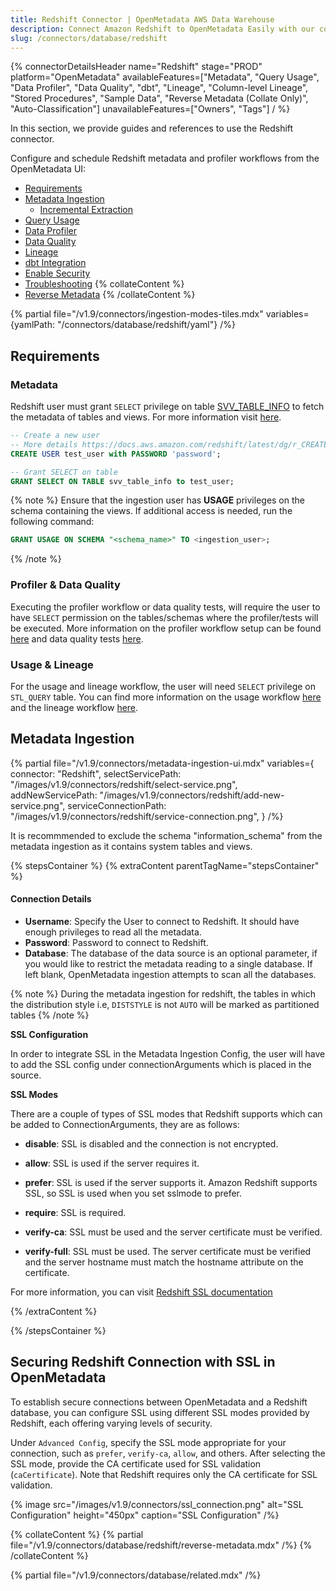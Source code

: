 ```yaml
---
title: Redshift Connector | OpenMetadata AWS Data Warehouse
description: Connect Amazon Redshift to OpenMetadata Easily with our comprehensive database connector guide. Setup instructions, configuration tips, and metadata ext...
slug: /connectors/database/redshift
---
```






{% connectorDetailsHeader
name="Redshift"
stage="PROD"
platform="OpenMetadata"
availableFeatures=["Metadata", "Query Usage", "Data Profiler", "Data Quality", "dbt", "Lineage", "Column-level Lineage", "Stored Procedures", "Sample Data", "Reverse Metadata (Collate Only)", "Auto-Classification"]
unavailableFeatures=["Owners", "Tags"]
/ %}

In this section, we provide guides and references to use the Redshift connector.

Configure and schedule Redshift metadata and profiler workflows from the OpenMetadata UI:

- [Requirements](#requirements)
- [Metadata Ingestion](#metadata-ingestion)
    - [Incremental Extraction](/connectors/ingestion/workflows/metadata/incremental-extraction/redshift)
- [Query Usage](/connectors/ingestion/workflows/usage)
- [Data Profiler](/how-to-guides/data-quality-observability/profiler/workflow)
- [Data Quality](/how-to-guides/data-quality-observability/quality)
- [Lineage](/connectors/ingestion/lineage)
- [dbt Integration](/connectors/ingestion/workflows/dbt)
- [Enable Security](#securing-redshift-connection-with-ssl-in-openmetadata)
- [Troubleshooting](/connectors/database/redshift/troubleshooting)
{% collateContent %}
- [Reverse Metadata](#reverse-metadata)
{% /collateContent %}

{% partial file="/v1.9/connectors/ingestion-modes-tiles.mdx" variables={yamlPath: "/connectors/database/redshift/yaml"} /%}

## Requirements

### Metadata
Redshift user must grant `SELECT` privilege on table [SVV_TABLE_INFO](https://docs.aws.amazon.com/redshift/latest/dg/r_SVV_TABLE_INFO.html) to fetch the metadata of tables and views. For more information visit [here](https://docs.aws.amazon.com/redshift/latest/dg/c_visibility-of-data.html).

```sql
-- Create a new user
-- More details https://docs.aws.amazon.com/redshift/latest/dg/r_CREATE_USER.html
CREATE USER test_user with PASSWORD 'password';

-- Grant SELECT on table
GRANT SELECT ON TABLE svv_table_info to test_user;
```

{% note %}
Ensure that the ingestion user has **USAGE** privileges on the schema containing the views. If additional access is needed, run the following command:  

```sql
GRANT USAGE ON SCHEMA "<schema_name>" TO <ingestion_user>;
```
{% /note %}

### Profiler & Data Quality
Executing the profiler workflow or data quality tests, will require the user to have `SELECT` permission on the tables/schemas where the profiler/tests will be executed. More information on the profiler workflow setup can be found [here](/how-to-guides/data-quality-observability/profiler/workflow) and data quality tests [here](/how-to-guides/data-quality-observability/quality).

### Usage & Lineage
For the usage and lineage workflow, the user will need `SELECT` privilege on `STL_QUERY` table. You can find more information on the usage workflow [here](/connectors/ingestion/workflows/usage) and the lineage workflow [here](/connectors/ingestion/workflows/lineage).

## Metadata Ingestion

{% partial 
  file="/v1.9/connectors/metadata-ingestion-ui.mdx" 
  variables={
    connector: "Redshift", 
    selectServicePath: "/images/v1.9/connectors/redshift/select-service.png",
    addNewServicePath: "/images/v1.9/connectors/redshift/add-new-service.png",
    serviceConnectionPath: "/images/v1.9/connectors/redshift/service-connection.png",
} 
/%}

It is recommmended to exclude the schema "information_schema" from the metadata ingestion as it contains system tables and views.

{% stepsContainer %}
{% extraContent parentTagName="stepsContainer" %}

#### Connection Details

- **Username**: Specify the User to connect to Redshift. It should have enough privileges to read all the metadata.
- **Password**: Password to connect to Redshift.
- **Database**: The database of the data source is an optional parameter, if you would like to restrict the metadata reading to a single database. If left blank, OpenMetadata ingestion attempts to scan all the databases.

{% note %}
During the metadata ingestion for redshift, the tables in which the distribution style i.e, `DISTSTYLE` is not `AUTO` will be marked as partitioned tables
{% /note %}

**SSL Configuration**

In order to integrate SSL in the Metadata Ingestion Config, the user will have to add the SSL config under connectionArguments which is placed in the source.

**SSL Modes**

There are a couple of types of SSL modes that Redshift supports which can be added to ConnectionArguments, they are as follows:
- **disable**: SSL is disabled and the connection is not encrypted.

- **allow**: SSL is used if the server requires it.

- **prefer**: SSL is used if the server supports it. Amazon Redshift supports SSL, so SSL is used when you set sslmode to prefer.

- **require**: SSL is required.

- **verify-ca**: SSL must be used and the server certificate must be verified.

- **verify-full**: SSL must be used. The server certificate must be verified and the server hostname must match the hostname attribute on the certificate.

For more information, you can visit [Redshift SSL documentation](https://docs.aws.amazon.com/redshift/latest/mgmt/connecting-ssl-support.html)

<AdvancedConfiguration />

{% /extraContent %}

<TestConnection />

<ConfigureIngestion />

<IngestionScheduleAndDeploy />

{% /stepsContainer %}

## Securing Redshift Connection with SSL in OpenMetadata

To establish secure connections between OpenMetadata and a Redshift database, you can configure SSL using different SSL modes provided by Redshift, each offering varying levels of security.

Under `Advanced Config`, specify the SSL mode appropriate for your connection, such as `prefer`, `verify-ca`, `allow`, and others. After selecting the SSL mode, provide the CA certificate used for SSL validation (`caCertificate`). Note that Redshift requires only the CA certificate for SSL validation.

{% image
  src="/images/v1.9/connectors/ssl_connection.png"
  alt="SSL Configuration"
  height="450px"
  caption="SSL Configuration" /%}

{% collateContent %}
{% partial file="/v1.9/connectors/database/redshift/reverse-metadata.mdx" /%}
{% /collateContent %}

{% partial file="/v1.9/connectors/database/related.mdx" /%}
